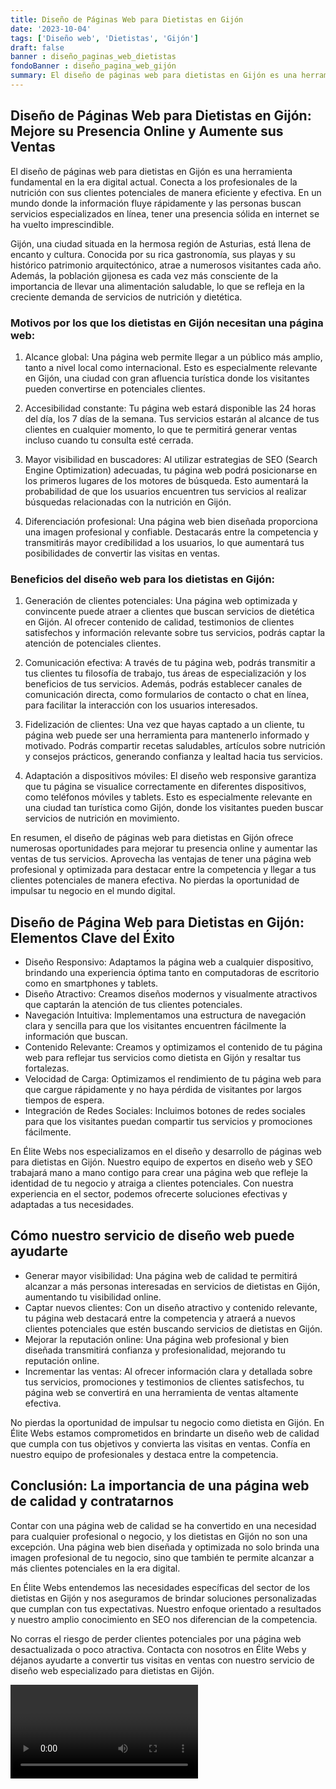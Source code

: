 ```yaml
---
title: Diseño de Páginas Web para Dietistas en Gijón
date: '2023-10-04'
tags: ['Diseño web', 'Dietistas', 'Gijón']
draft: false
banner : diseño_paginas_web_dietistas
fondoBanner : diseño_pagina_web_gijón
summary: El diseño de páginas web para dietistas en Gijón es una herramienta fundamental en la era digital actual. Conecta a los profesionales de la nutrición con sus clientes potenciales de manera eficiente y efectiva. En un mundo donde la información fluye rápidamente y las personas buscan servicios especializados en línea, tener una presencia sólida en internet se ha vuelto imprescindible. 
---
```


## Diseño de Páginas Web para Dietistas en Gijón: Mejore su Presencia Online y Aumente sus Ventas

El diseño de páginas web para dietistas en Gijón es una herramienta fundamental en la era digital actual. Conecta a los profesionales de la nutrición con sus clientes potenciales de manera eficiente y efectiva. En un mundo donde la información fluye rápidamente y las personas buscan servicios especializados en línea, tener una presencia sólida en internet se ha vuelto imprescindible. 

Gijón, una ciudad situada en la hermosa región de Asturias, está llena de encanto y cultura. Conocida por su rica gastronomía, sus playas y su histórico patrimonio arquitectónico, atrae a numerosos visitantes cada año. Además, la población gijonesa es cada vez más consciente de la importancia de llevar una alimentación saludable, lo que se refleja en la creciente demanda de servicios de nutrición y dietética.

### Motivos por los que los dietistas en Gijón necesitan una página web:

1. Alcance global: Una página web permite llegar a un público más amplio, tanto a nivel local como internacional. Esto es especialmente relevante en Gijón, una ciudad con gran afluencia turística donde los visitantes pueden convertirse en potenciales clientes.

2. Accesibilidad constante: Tu página web estará disponible las 24 horas del día, los 7 días de la semana. Tus servicios estarán al alcance de tus clientes en cualquier momento, lo que te permitirá generar ventas incluso cuando tu consulta esté cerrada.

3. Mayor visibilidad en buscadores: Al utilizar estrategias de SEO (Search Engine Optimization) adecuadas, tu página web podrá posicionarse en los primeros lugares de los motores de búsqueda. Esto aumentará la probabilidad de que los usuarios encuentren tus servicios al realizar búsquedas relacionadas con la nutrición en Gijón.

4. Diferenciación profesional: Una página web bien diseñada proporciona una imagen profesional y confiable. Destacarás entre la competencia y transmitirás mayor credibilidad a los usuarios, lo que aumentará tus posibilidades de convertir las visitas en ventas.

### Beneficios del diseño web para los dietistas en Gijón:

1. Generación de clientes potenciales: Una página web optimizada y convincente puede atraer a clientes que buscan servicios de dietética en Gijón. Al ofrecer contenido de calidad, testimonios de clientes satisfechos y información relevante sobre tus servicios, podrás captar la atención de potenciales clientes.

2. Comunicación efectiva: A través de tu página web, podrás transmitir a tus clientes tu filosofía de trabajo, tus áreas de especialización y los beneficios de tus servicios. Además, podrás establecer canales de comunicación directa, como formularios de contacto o chat en línea, para facilitar la interacción con los usuarios interesados.

3. Fidelización de clientes: Una vez que hayas captado a un cliente, tu página web puede ser una herramienta para mantenerlo informado y motivado. Podrás compartir recetas saludables, artículos sobre nutrición y consejos prácticos, generando confianza y lealtad hacia tus servicios.

4. Adaptación a dispositivos móviles: El diseño web responsive garantiza que tu página se visualice correctamente en diferentes dispositivos, como teléfonos móviles y tablets. Esto es especialmente relevante en una ciudad tan turística como Gijón, donde los visitantes pueden buscar servicios de nutrición en movimiento.

En resumen, el diseño de páginas web para dietistas en Gijón ofrece numerosas oportunidades para mejorar tu presencia online y aumentar las ventas de tus servicios. Aprovecha las ventajas de tener una página web profesional y optimizada para destacar entre la competencia y llegar a tus clientes potenciales de manera efectiva. No pierdas la oportunidad de impulsar tu negocio en el mundo digital.

<GifSeo />

<Cta />

## Diseño de Página Web para Dietistas en Gijón: Elementos Clave del Éxito

- Diseño Responsivo: Adaptamos la página web a cualquier dispositivo, brindando una experiencia óptima tanto en computadoras de escritorio como en smartphones y tablets.
- Diseño Atractivo: Creamos diseños modernos y visualmente atractivos que captarán la atención de tus clientes potenciales.
- Navegación Intuitiva: Implementamos una estructura de navegación clara y sencilla para que los visitantes encuentren fácilmente la información que buscan.
- Contenido Relevante: Creamos y optimizamos el contenido de tu página web para reflejar tus servicios como dietista en Gijón y resaltar tus fortalezas.
- Velocidad de Carga: Optimizamos el rendimiento de tu página web para que cargue rápidamente y no haya pérdida de visitantes por largos tiempos de espera.
- Integración de Redes Sociales: Incluimos botones de redes sociales para que los visitantes puedan compartir tus servicios y promociones fácilmente.

En Élite Webs nos especializamos en el diseño y desarrollo de páginas web para dietistas en Gijón. Nuestro equipo de expertos en diseño web y SEO trabajará mano a mano contigo para crear una página web que refleje la identidad de tu negocio y atraiga a clientes potenciales. Con nuestra experiencia en el sector, podemos ofrecerte soluciones efectivas y adaptadas a tus necesidades.

## Cómo nuestro servicio de diseño web puede ayudarte

- Generar mayor visibilidad: Una página web de calidad te permitirá alcanzar a más personas interesadas en servicios de dietistas en Gijón, aumentando tu visibilidad online.
- Captar nuevos clientes: Con un diseño atractivo y contenido relevante, tu página web destacará entre la competencia y atraerá a nuevos clientes potenciales que estén buscando servicios de dietistas en Gijón.
- Mejorar la reputación online: Una página web profesional y bien diseñada transmitirá confianza y profesionalidad, mejorando tu reputación online.
- Incrementar las ventas: Al ofrecer información clara y detallada sobre tus servicios, promociones y testimonios de clientes satisfechos, tu página web se convertirá en una herramienta de ventas altamente efectiva.

No pierdas la oportunidad de impulsar tu negocio como dietista en Gijón. En Élite Webs estamos comprometidos en brindarte un diseño web de calidad que cumpla con tus objetivos y convierta las visitas en ventas. Confía en nuestro equipo de profesionales y destaca entre la competencia.

## Conclusión: La importancia de una página web de calidad y contratarnos

Contar con una página web de calidad se ha convertido en una necesidad para cualquier profesional o negocio, y los dietistas en Gijón no son una excepción. Una página web bien diseñada y optimizada no solo brinda una imagen profesional de tu negocio, sino que también te permite alcanzar a más clientes potenciales en la era digital.

En Élite Webs entendemos las necesidades específicas del sector de los dietistas en Gijón y nos aseguramos de brindar soluciones personalizadas que cumplan con tus expectativas. Nuestro enfoque orientado a resultados y nuestro amplio conocimiento en SEO nos diferencian de la competencia.

No corras el riesgo de perder clientes potenciales por una página web desactualizada o poco atractiva. Contacta con nosotros en Élite Webs y déjanos ayudarte a convertir tus visitas en ventas con nuestro servicio de diseño web especializado para dietistas en Gijón.

<Video />

<CtaBot job='Dietistas' city='Gijón'/>

<Gmaps query='Gijón+españa+maps' />